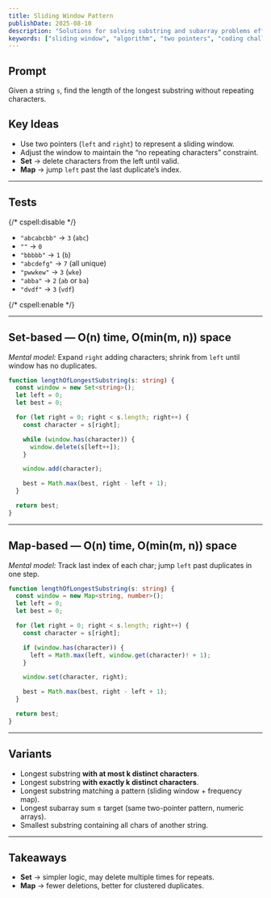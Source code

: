 ```yaml
---
title: Sliding Window Pattern
publishDate: 2025-08-10
description: "Solutions for solving substring and subarray problems efficiently with the sliding window pattern."
keywords: ["sliding window", "algorithm", "two pointers", "coding challenge"]
---
```


## Prompt

Given a string `s`, find the length of the longest substring without repeating characters.

## Key Ideas

- Use two pointers (`left` and `right`) to represent a sliding window.
- Adjust the window to maintain the “no repeating characters” constraint.
- **Set** → delete characters from the left until valid.
- **Map** → jump `left` past the last duplicate’s index.

---

## Tests

{/* cspell:disable */}

- `"abcabcbb"` → `3` (`abc`)
- `""` → `0`
- `"bbbbb"` → `1` (`b`)
- `"abcdefg"` → `7` (all unique)
- `"pwwkew"` → `3` (`wke`)
- `"abba"` → `2` (`ab` or `ba`)
- `"dvdf"` → `3` (`vdf`)

{/* cspell:enable */}

---

## Set-based — O(n) time, O(min(m, n)) space

_Mental model:_ Expand `right` adding characters; shrink from `left` until window has no duplicates.

```ts
function lengthOfLongestSubstring(s: string) {
  const window = new Set<string>();
  let left = 0;
  let best = 0;

  for (let right = 0; right < s.length; right++) {
    const character = s[right];

    while (window.has(character)) {
      window.delete(s[left++]);
    }

    window.add(character);

    best = Math.max(best, right - left + 1);
  }

  return best;
}
```

---

## Map-based — O(n) time, O(min(m, n)) space

_Mental model:_ Track last index of each char; jump `left` past duplicates in one step.

```ts
function lengthOfLongestSubstring(s: string) {
  const window = new Map<string, number>();
  let left = 0;
  let best = 0;

  for (let right = 0; right < s.length; right++) {
    const character = s[right];

    if (window.has(character)) {
      left = Math.max(left, window.get(character)! + 1);
    }

    window.set(character, right);

    best = Math.max(best, right - left + 1);
  }

  return best;
}
```

---

## Variants

- Longest substring **with at most k distinct characters**.
- Longest substring **with exactly k distinct characters**.
- Longest substring matching a pattern (sliding window + frequency map).
- Longest subarray sum ≤ target (same two-pointer pattern, numeric arrays).
- Smallest substring containing all chars of another string.

---

## Takeaways

- **Set** → simpler logic, may delete multiple times for repeats.
- **Map** → fewer deletions, better for clustered duplicates.
